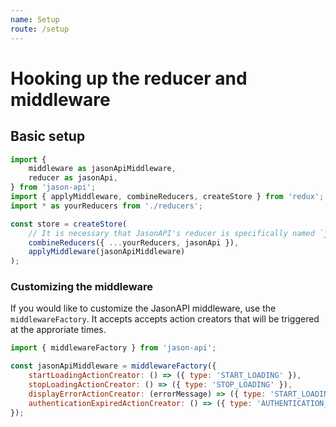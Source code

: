 ```yaml
---
name: Setup
route: /setup
---
```


# Hooking up the reducer and middleware
 
## Basic setup

```ts
import {
    middleware as jasonApiMiddleware,
    reducer as jasonApi,
} from 'jason-api';
import { applyMiddleware, combineReducers, createStore } from 'redux';
import * as yourReducers from './reducers';

const store = createStore(
    // It is necessary that JasonAPI's reducer is specifically named `jasonApi`.
    combineReducers({ ...yourReducers, jasonApi }),
    applyMiddleware(jasonApiMiddleware)
);
```

### Customizing the middleware

If you would like to customize the JasonAPI middleware, use the `middlewareFactory`. It accepts accepts action creators that will be triggered at the approriate times.

```js
import { middlewareFactory } from 'jason-api';

const jasonApiMiddleware = middlewareFactory({
    startLoadingActionCreator: () => ({ type: 'START_LOADING' }),
    stopLoadingActionCreator: () => ({ type: 'STOP_LOADING' }),
    displayErrorActionCreator: (errorMessage) => ({ type: 'START_LOADING', message: errorMessage }),
    authenticationExpiredActionCreator: () => ({ type: 'AUTHENTICATION_EXPIRED' }),
});

```
